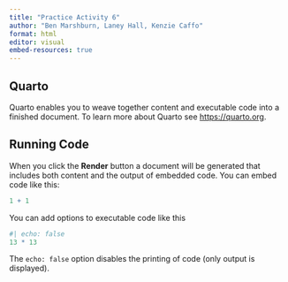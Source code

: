 ```yaml
---
title: "Practice Activity 6"
author: "Ben Marshburn, Laney Hall, Kenzie Caffo"
format: html
editor: visual
embed-resources: true
---
```


## Quarto

Quarto enables you to weave together content and executable code into a finished document. To learn more about Quarto see <https://quarto.org>.

## Running Code

When you click the **Render** button a document will be generated that includes both content and the output of embedded code. You can embed code like this:

```r
1 + 1
```

You can add options to executable code like this

```r
#| echo: false
13 * 13
```

The `echo: false` option disables the printing of code (only output is displayed).
